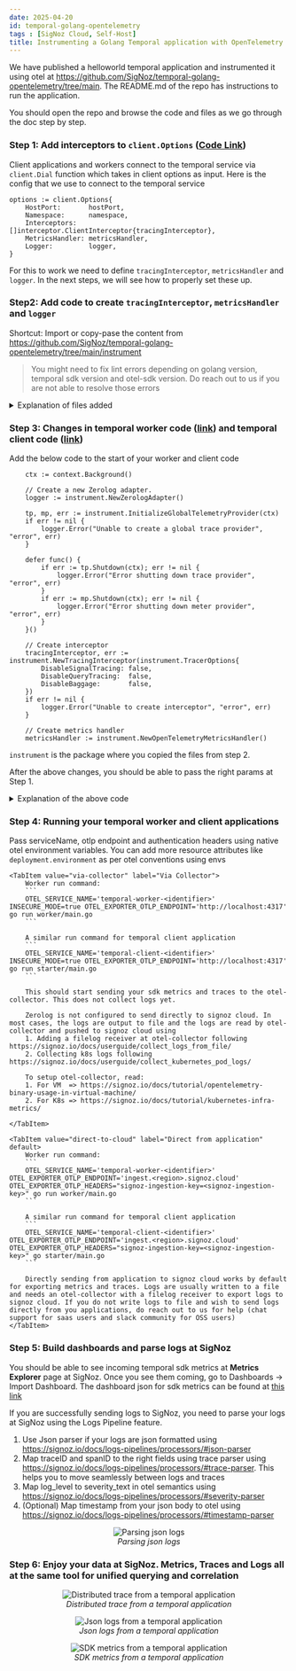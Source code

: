 ```yaml
---
date: 2025-04-20
id: temporal-golang-opentelemetry
tags : [SigNoz Cloud, Self-Host]
title: Instrumenting a Golang Temporal application with OpenTelemetry
---
```


We have published a helloworld temporal application and instrumented it using otel at https://github.com/SigNoz/temporal-golang-opentelemetry/tree/main. The README.md of the repo has instructions to run the application. 

You should open the repo and browse the code and files as we go through the doc step by step.


### Step 1: Add interceptors to `client.Options` ([Code Link](https://github.com/SigNoz/temporal-golang-opentelemetry/blob/main/helloworld/connection.go))
Client applications and workers connect to the temporal service via `client.Dial` function which takes in client options as input. Here is the config that we use to connect to the temporal service

```
options := client.Options{
    HostPort:       hostPort,
    Namespace:      namespace,
    Interceptors:   []interceptor.ClientInterceptor{tracingInterceptor},
    MetricsHandler: metricsHandler,
    Logger:         logger,
}
```
For this to work we need to define `tracingInterceptor`, `metricsHandler` and `logger`. In the next steps, we will see how to properly set these up.

### Step2: Add code to create `tracingInterceptor`, `metricsHandler` and `logger`

Shortcut: Import or copy-pase the content from https://github.com/SigNoz/temporal-golang-opentelemetry/tree/main/instrument

> You might need to fix lint errors depending on golang version, temporal sdk version and otel-sdk version. Do reach out to us if you are not able to resolve those errors 

<details>
<summary> Explanation of files added </summary>
1. **metrics_handler.go**
We are just implementing metrics.Handler interface from temporal sdk using opentelemetry

2. **opentelemetry_setup.go** 
This initiates the otel metric provider and trace provider and returns them in response of `InitializeGlobalTelemetryProvider` function call

3. **tracing_interceptor.go**
This file contains extended internal implementation of temporal sdks on how they intercept events and add spans, attributes, events, etc. This was needed as temporal's golang sdk does not support adding attributes like `workflowType`, `activityType`, `namespace`, etc which according to us is crucial for slicing and dicing of temporal tracing data. If you don't need these attribtues, you do not need to import this file and you can skip.

4. **zerolog_adapter.go**
```
// ZerologAdapter wraps zerolog to implement Temporal's log.Logger interface.
type ZerologAdapter struct {
	logger zerolog.Logger
}
```
As mentioned in the comment of the struct, ZerologAdapter wraps zerolog to implement Temporal's log.Logger interface. If you use any other logger, you should probably do the same for that logger too.

</details>

### Step 3: Changes in temporal worker code ([link](https://github.com/SigNoz/temporal-golang-opentelemetry/blob/main/worker/main.go)) and temporal client code ([link](https://github.com/SigNoz/temporal-golang-opentelemetry/blob/main/starter/main.go))

Add the below code to the start of your worker and client code
```
	ctx := context.Background()

	// Create a new Zerolog adapter.
	logger := instrument.NewZerologAdapter()

	tp, mp, err := instrument.InitializeGlobalTelemetryProvider(ctx)
	if err != nil {
		logger.Error("Unable to create a global trace provider", "error", err)
	}

	defer func() {
		if err := tp.Shutdown(ctx); err != nil {
			logger.Error("Error shutting down trace provider", "error", err)
		}
		if err := mp.Shutdown(ctx); err != nil {
			logger.Error("Error shutting down meter provider", "error", err)
		}
	}()

	// Create interceptor
	tracingInterceptor, err := instrument.NewTracingInterceptor(instrument.TracerOptions{
		DisableSignalTracing: false,
		DisableQueryTracing:  false,
		DisableBaggage:       false,
	})
	if err != nil {
		logger.Error("Unable to create interceptor", "error", err)
	}

	// Create metrics handler
	metricsHandler := instrument.NewOpenTelemetryMetricsHandler()
```
`instrument` is the package where you copied the files from step 2.

After the above changes, you should be able to pass the right params at Step 1.


<details>
<summary> Explanation of the above code </summary>

Below line creates a new instance of zerolog logger which implements the temporal.logger interface
```
logger := instrument.NewZerologAdapter()
```

Below line creates an otel native traceProvider and metricProvider using the otel sdks
```
tp, mp, err := instrument.InitializeGlobalTelemetryProvider(ctx)
```

Now, create a new tracing interceptor that can be passed to the cient.Options using
```
instrument.NewTracingInterceptor(options)
```

Also, create a otel metrics handler which implements temporal metrics interface

```
instrument.NewOpenTelemetryMetricsHandler()
```

Pass tracingInterceptor, metricsHandler and logger to client.Options

</details>

### Step 4: Running your temporal worker and client applications

Pass serviceName, otlp endpoint and authentication headers using native otel environment variables. You can add more resource attributes like `deployment.environment` as per otel conventions using envs

<Tabs>

    <TabItem value="via-collector" label="Via Collector">
        Worker run command:
        ```
        OTEL_SERVICE_NAME='temporal-worker-<identifier>' INSECURE_MODE=true OTEL_EXPORTER_OTLP_ENDPOINT='http://localhost:4317' go run worker/main.go 
        ```

        A similar run command for temporal client application
        ```
        OTEL_SERVICE_NAME='temporal-client-<identifier>' INSECURE_MODE=true OTEL_EXPORTER_OTLP_ENDPOINT='http://localhost:4317' go run starter/main.go
        ```

        This should start sending your sdk metrics and traces to the otel-collector. This does not collect logs yet.
        
        Zerolog is not configured to send directly to signoz cloud. In most cases, the logs are output to file and the logs are read by otel-collector and pushed to signoz cloud using 
        1. Adding a filelog receiver at otel-collector following https://signoz.io/docs/userguide/collect_logs_from_file/
        2. Collecting k8s logs following https://signoz.io/docs/userguide/collect_kubernetes_pod_logs/

        To setup otel-collector, read:
        1. For VM  => https://signoz.io/docs/tutorial/opentelemetry-binary-usage-in-virtual-machine/
        2. For K8s => https://signoz.io/docs/tutorial/kubernetes-infra-metrics/

    </TabItem>

    <TabItem value="direct-to-cloud" label="Direct from application" default>
        Worker run command:
        ```
        OTEL_SERVICE_NAME='temporal-worker-<identifier>' OTEL_EXPORTER_OTLP_ENDPOINT='ingest.<region>.signoz.cloud' OTEL_EXPORTER_OTLP_HEADERS="signoz-ingestion-key=<signoz-ingestion-key>" go run worker/main.go
        ```

        A similar run command for temporal client application
        ```
        OTEL_SERVICE_NAME='temporal-client-<identifier>' OTEL_EXPORTER_OTLP_ENDPOINT='ingest.<region>.signoz.cloud' OTEL_EXPORTER_OTLP_HEADERS="signoz-ingestion-key=<signoz-ingestion-key>" go starter/main.go
        ```
        
        Directly sending from application to signoz cloud works by default for exporting metrics and traces. Logs are usually written to a file and needs an otel-collector with a filelog receiver to export logs to signoz cloud. If you do not write logs to file and wish to send logs directly from you applications, do reach out to us for help (chat support for saas users and slack community for OSS users)
    </TabItem>



</Tabs>

### Step 5: Build dashboards and parse logs at SigNoz

You should be able to see incoming temporal sdk metrics at **Metrics Explorer** page at SigNoz. Once you see them coming, go to Dashboards -> Import Dashboard. The dashboard json for sdk metrics can be found at [this link](https://github.com/SigNoz/dashboards/blob/main/temporal.io/Temporal%20SDK%20Metrics%20-%20golang.json) 

If you are successfully sending logs to SigNoz, you need to parse your logs at SigNoz using the Logs Pipeline feature.
1. Use Json parser if your logs are json formatted using https://signoz.io/docs/logs-pipelines/processors/#json-parser
2. Map traceID and spanID to the right fields using trace parser using https://signoz.io/docs/logs-pipelines/processors/#trace-parser. This helps you to move seamlessly between logs and traces
3. Map log_level to severity_text in otel semantics using https://signoz.io/docs/logs-pipelines/processors/#severity-parser
4. (Optional) Map timestamp from your json body to otel using https://signoz.io/docs/logs-pipelines/processors/#timestamp-parser
<figure data-zoomable align='center'>
    <img src="/img/docs/integrations/temporal/golang/logs-pipeline.webp" alt="Parsing json logs"/>
    <figcaption><i>Parsing json logs</i></figcaption>
</figure>


### Step 6: Enjoy your data at SigNoz. Metrics, Traces and Logs all at the same tool for unified querying and correlation
<figure data-zoomable align='center'>
    <img src="/img/docs/integrations/temporal/golang/distributed-trace.webp" alt="Distributed trace from a temporal application"/>
    <figcaption><i>Distributed trace from a temporal application</i></figcaption>
</figure>
<figure data-zoomable align='center'>
    <img src="/img/docs/integrations/temporal/golang/logs.webp" alt="Json logs from a temporal application"/>
    <figcaption><i>Json logs from a temporal application</i></figcaption>
</figure>
<figure data-zoomable align='center'>
    <img src="/img/docs/integrations/temporal/golang/sdk-metrics.webp" alt="SDK metrics from a temporal application"/>
    <figcaption><i>SDK metrics from a temporal application</i></figcaption>
</figure>
